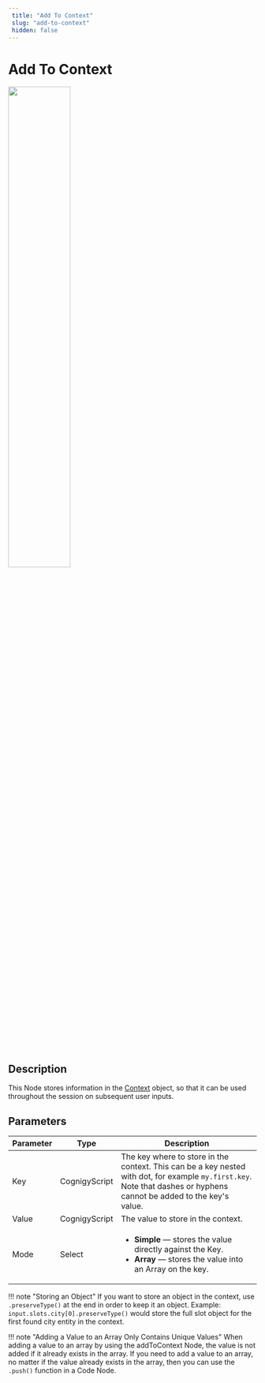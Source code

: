 ```yaml
---
 title: "Add To Context" 
 slug: "add-to-context" 
 hidden: false 
---
```

# Add To Context

<Frame>
  <img class="image-center" src="../../../../../_assets/ai/build/node-reference/logic/add-to-context.png" width="50%" />
</Frame>

## Description

This Node stores information in the [Context](../../../test/interaction-panel/context.md) object, so that it can be used throughout the session on subsequent user inputs. 

## Parameters

| Parameter | Type          | Description                                                                                                                                                           |
|-----------|---------------|-----------------------------------------------------------------------------------------------------------------------------------------------------------------------|
| Key       | CognigyScript | The key where to store in the context. This can be a key nested with dot, for example `my.first.key`. Note that dashes or hyphens cannot be added to the key's value. |
| Value     | CognigyScript | The value to store in the context.                                                                                                                                    |
| Mode      | Select        | <ul><li>**Simple** — stores the value directly against the Key.</li><li>**Array** — stores the value into an Array on the key.</li></ul>                              |

!!! note "Storing an Object"
    If you want to store an object in the context, use `.preserveType()` at the end in order to keep it an object. Example: `input.slots.city[0].preserveType()` would store the full slot object for the first found city entity in the context.

!!! note "Adding a Value to an Array Only Contains Unique Values"
    When adding a value to an array by using the addToContext Node, the value is not added if it already exists in the array. If you need to add a value to an array, no matter if the value already exists in the array, then you can use the `.push()` function in a Code Node.